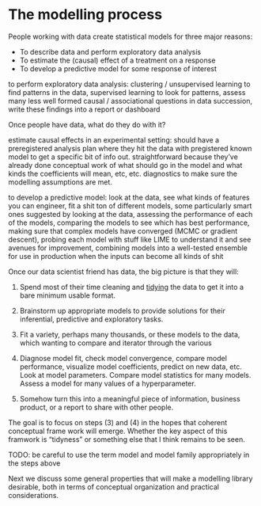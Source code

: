 # The modelling process

People working with data create statistical models for three major reasons:

- To describe data and perform exploratory data analysis
- To estimate the (causal) effect of a treatment on a response
- To develop a predictive model for some response of interest


to perform exploratory data analysis: clustering / unsupervised learning to find patterns in the data, supervised learning to look for patterns, assess many less well formed causal / associational questions in data succession, write these findings into a report or dashboard

Once people have data, what do they do with it?

estimate causal effects in an experimental setting: should have a preregistered analysis plan where they hit the data with pregistered known model to get a specific bit of info out. straightforward because they've already done conceptual work of what should go in the model and what kinds the coefficients will mean, etc, etc. diagnostics to make sure the modelling assumptions are met.

to develop a predictive model: look at the data, see what kinds of features you can engineer, fit a shit ton of different models, some particularly smart ones suggested by looking at the data, assessing the performance of each of the models, comparing the models to see which has best performance, making sure that complex models have converged (MCMC or gradient descent), probing each model with stuff like LIME to understand it and see avenues for improvement, combining models into a well-tested ensemble for use in production when the inputs can become all kinds of shit

Once our data scientist friend has data, the big picture is that they will:

1. Spend most of their time cleaning and [tidying](http://vita.had.co.nz/papers/tidy-data.html) the data to get it into a bare minimum usable format. 

2. Brainstorm up appropriate models to provide solutions for their inferential, predictive and exploratory tasks.

3. Fit a variety, perhaps many thousands, or these models to the data, which wanting to compare and iterator through the various 

4. Diagnose model fit, check model convergence, compare model performance, visualize model coefficients, predict on new data, etc. Look at model parameters. Compare model statistics for many models. Assess a model for many values of a hyperparameter.

5. Somehow turn this into a meaningful piece of information, business product, or a report to share with other people.

The goal is to focus on steps (3) and (4) in the hopes that coherent conceptual frame work will emerge. Whether the key aspect of this framwork is "tidyness" or something else that I think remains to be seen.

TODO: be careful to use the term model and model family appropriately in the steps above

Next we discuss some general properties that will make a modelling library desirable, both in terms of conceptual organization and practical considerations.

